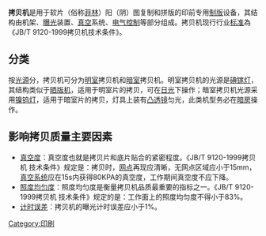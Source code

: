 {{unreferenced|time=2011-11-06T13:15:56+00:00}}
'''拷贝机'''是用于软片（俗称[[菲林|菲林]]）阳（阴）图复制和拼版的印前专用[[制版|制版]]设备，其结构由机架、[[曝光|曝光]]装置、[[真空|真空]]系统、[[电气|电气]][[控制|控制]]等部分组成。拷贝机现行行业[[标准|标准]]為《JB/T 9120-1999拷贝机技术条件》。

== 分类 ==
按[[光源|光源]]分，拷贝机可分为[[明室|明室]]拷贝机和[[暗室|暗室]]拷贝机。明室拷贝机的光源是[[碘镓灯|碘镓灯]]，其结构类似于[[晒版机|晒版机]]，适用于明室片的拷贝，可在[[日光|日光]]下操作；暗室拷贝机光源采用[[镍钨灯|镍钨灯]]，适用于暗室片的拷贝，灯具上装有[[凸透镜|凸透镜]]匀光，此类机型务必在[[暗房|暗房]]操作。

== 影响拷贝质量主要因素 ==
* [[真空度|真空度]]：真空度也就是拷贝片和底片贴合的紧密程度。《JB/T 9120-1999拷贝机 技术条件》规定是：拷贝时，[[网点|网点]]再现应清晰，无网点区域应小于15mm，[[真空系统|真空系统]]应在15s内获得80KPA的真空度，工作期间真空度不应下降。
* [[照度均匀度|照度均匀度]]：照度均匀度是衡量拷贝机品质最重要的指标之一。《JB/T 9120-1999拷贝机 技术条件》规定的是：工作面上的照度均匀度不得小于83%。
* [[计时|计时]][[误差|误差]]：拷贝机的曝光计时误差应小于1%。

[[Category:印刷|Category:印刷]]